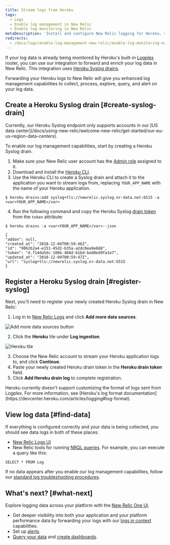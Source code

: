 ```yaml
---
title: Stream logs from Heroku
tags:
  - Logs
  - Enable log management in New Relic
  - Enable log monitoring in New Relic
metaDescription: 'Install and configure New Relic logging for Heroku, so you can use enhanced log management capabilities.'
redirects:
  - /docs/logs/enable-log-management-new-relic/enable-log-monitoring-new-relic/heroku-log-forwarding/
---
```


If your log data is already being monitored by Heroku's built-in [Logplex](https://devcenter.heroku.com/articles/logplex) router, you can use our integration to forward and enrich your log data in New Relic. This integration uses [Heroku Syslog drains](https://devcenter.heroku.com/articles/log-drains#syslog-drains). 

Forwarding your Heroku logs to New Relic will give you enhanced log management capabilities to collect, process, explore, query, and alert on your log data.

## Create a Heroku Syslog drain [#create-syslog-drain]

<Callout variant="important">
Currently, our Heroku Syslog endpoint only supports accounts in our [US data center](/docs/using-new-relic/welcome-new-relic/get-started/our-eu-us-region-data-centers).
</Callout>

To enable our log management capabilities, start by creating a Heroku Syslog drain.

1. Make sure your New Relic user account has the [Admin role](/docs/accounts/original-accounts-billing/original-users-roles/users-roles-original-user-model/#roles) assigned to it.
2. Download and install the [Heroku CLI](https://devcenter.heroku.com/articles/heroku-cli#download-and-install).
3. Use the Heroku CLI to create a Syslog drain and attach it to the application you want to stream logs from, replacing `YOUR_APP_NAME` with the name of your Heroku application.

  ```
  $ heroku drains:add syslog+tls://newrelic.syslog.nr-data.net:6515 -a <var>YOUR_APP_NAME</var>
  ```

4. Run the following command and copy the Heroku Syslog [drain token](https://devcenter.heroku.com/articles/log-drains#drain-tokens) from the `token` attribute:

  ```
  $ heroku drains -a <var>YOUR_APP_NAME</var>--json

  ```

  ```
  {
  "addon": null,
  "created_at": "2018-12-04T00:59:46Z",
  "id": "906262a4-e151-45d2-b35a-a2dc0ea9e688",
  "token": "d.f14da5dc-106b-468d-b1bd-bed0ed9fa1e7",
  "updated_at": "2018-12-04T00:59:47Z",
  "url": "syslog+tls://newrelic.syslog.nr-data.net:6515
  }
  ```

## Register a Heroku Syslog drain [#register-syslog]

Next, you'll need to register your newly created Heroku Syslog drain in New Relic:

1. Log in to [New Relic Logs](https://one.newrelic.com/launcher/logger.log-launcher) and click **Add more data sources**.

  ![Add more data sources button](./images/add-data.png "Add more data sources button")

2. Click the **Heroku** tile under **Log ingestion**.

  ![Heroku tile](./images/heroku-tile.png "Heroku tile")

3. Choose the New Relic account to stream your Heroku application logs to, and click **Continue**.
4. Paste your newly created Heroku drain token in the **Heroku drain token** field.
5. Click **Add Heroku drain log** to complete registration.

<Callout variant="important">
Heroku currently doesn't support customizing the format of logs sent from Logplex. For more information, see [Heroku's log format documentation](https://devcenter.heroku.com/articles/logging#log-format).
</Callout>

## View log data [#find-data]

If everything is configured correctly and your data is being collected, you should see data logs in both of these places:

* [New Relic Logs UI](https://one.newrelic.com/launcher/logger.log-launcher)
* New Relic tools for running [NRQL queries](/docs/chart-builder/use-chart-builder/choose-data/use-advanced-nrql-mode-specify-data). For example, you can execute a query like this:

```
SELECT * FROM Log
```

If no data appears after you enable our log management capabilities, follow our [standard log troubleshooting procedures](/docs/logs/log-management/troubleshooting/no-log-data-appears-ui/).

## What's next? [#what-next]

Explore logging data across your platform with the [New Relic One UI](/docs/logs/log-management/ui-data/use-logs-ui/).

* Get deeper visibility into both your application and your platform performance data by forwarding your logs with our [logs in context](/docs/logs/enable-log-management-new-relic/configure-logs-context/configure-logs-context-apm-agents/) capabilities.
* Set up [alerts](/docs/alerts-applied-intelligence/new-relic-alerts/alert-conditions/create-alert-conditions/).
* [Query your data](/docs/query-your-data/explore-query-data/get-started/introduction-querying-new-relic-data/) and [create dashboards](/docs/query-your-data/explore-query-data/dashboards/introduction-dashboards/).
